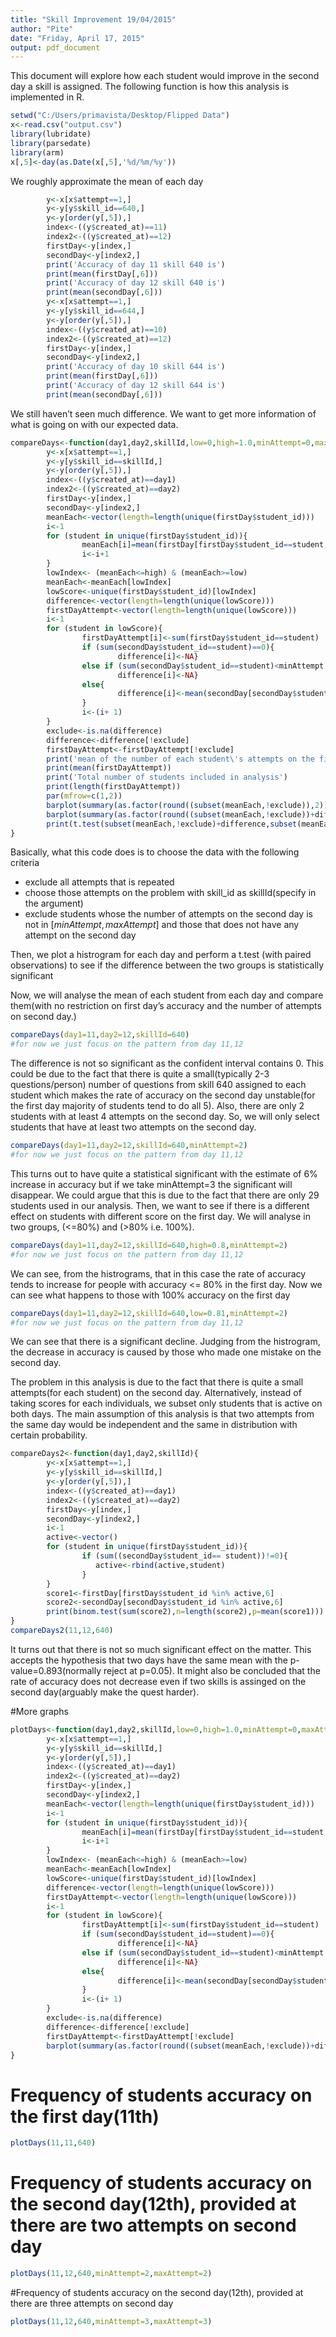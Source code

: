 ```yaml
---
title: "Skill Improvement 19/04/2015"
author: "Pite"
date: "Friday, April 17, 2015"
output: pdf_document
---
```


This document will explore how each student would improve in the second day a skill is assigned. The following function is how this analysis is implemented in R.

```r
setwd("C:/Users/primavista/Desktop/Flipped Data")
x<-read.csv("output.csv")
library(lubridate)
library(parsedate)
library(arm)
x[,5]<-day(as.Date(x[,5],'%d/%m/%y'))
```
We roughly approximate the mean of each day
```r
        y<-x[x$attempt==1,]
        y<-y[y$skill_id==640,]
        y<-y[order(y[,5]),]
        index<-((y$created_at)==11)
        index2<-((y$created_at)==12)
        firstDay<-y[index,]
        secondDay<-y[index2,]   
        print('Accuracy of day 11 skill 640 is')
        print(mean(firstDay[,6]))
        print('Accuracy of day 12 skill 640 is')
        print(mean(secondDay[,6]))     
        y<-x[x$attempt==1,]
        y<-y[y$skill_id==644,]
        y<-y[order(y[,5]),]
        index<-((y$created_at)==10)
        index2<-((y$created_at)==12)
        firstDay<-y[index,]
        secondDay<-y[index2,]   
        print('Accuracy of day 10 skill 644 is')
        print(mean(firstDay[,6]))
        print('Accuracy of day 12 skill 644 is')
        print(mean(secondDay[,6]))    
```
We still haven't seen much difference. We want to get more information of what is going on with our expected data.
```r
compareDays<-function(day1,day2,skillId,low=0,high=1.0,minAttempt=0,maxAttempt=5){
        y<-x[x$attempt==1,]
        y<-y[y$skill_id==skillId,]
        y<-y[order(y[,5]),]
        index<-((y$created_at)==day1)
        index2<-((y$created_at)==day2)
        firstDay<-y[index,]
        secondDay<-y[index2,]   
        meanEach<-vector(length=length(unique(firstDay$student_id)))
        i<-1
        for (student in unique(firstDay$student_id)){
                meanEach[i]=mean(firstDay[firstDay$student_id==student,]$is_correct,na.rm=TRUE)
                i<-i+1
        }
        lowIndex<- (meanEach<=high) & (meanEach>=low)
        meanEach<-meanEach[lowIndex]
        lowScore<-unique(firstDay$student_id)[lowIndex]
        difference<-vector(length=length(unique(lowScore)))
        firstDayAttempt<-vector(length=length(unique(lowScore)))
        i<-1
        for (student in lowScore){
                firstDayAttempt[i]<-sum(firstDay$student_id==student)
                if (sum(secondDay$student_id==student)==0){
                        difference[i]<-NA}
                else if (sum(secondDay$student_id==student)<minAttempt |sum(secondDay$student_id==student)>maxAttempt){
                        difference[i]<-NA}
                else{
                        difference[i]<-mean(secondDay[secondDay$student_id==student,]$is_correct)-meanEach[i]
                }
                i<-(i+ 1)
        }
        exclude<-is.na(difference)
        difference<-difference[!exclude]
        firstDayAttempt<-firstDayAttempt[!exclude]
        print('mean of the number of each student\'s attempts on the first day')
        print(mean(firstDayAttempt))
        print('Total number of students included in analysis')
        print(length(firstDayAttempt))
        par(mfrow=c(1,2))
        barplot(summary(as.factor(round((subset(meanEach,!exclude)),2))),las=2,ylim=c(0,length(difference)),col='blue')
        barplot(summary(as.factor(round((subset(meanEach,!exclude))+difference,2))),las=2,ylim=c(0,length(difference)),col='blue')
        print(t.test(subset(meanEach,!exclude)+difference,subset(meanEach,!exclude),paired=TRUE))
}
```
Basically, what this code does is to choose the data with the following criteria

+  exclude all attempts that is repeated
*  choose those attempts on the problem with skill_id as skillId(specify in the argument)
*  exclude students whose the number of attempts on the second day is not in $[minAttempt,maxAttempt]$ and those that does not have any attempt on the second day

Then, we plot a histrogram for each day and perform a t.test (with paired observations) to see if the difference between the two groups is statistically significant

\pagebreak
Now, we will analyse the mean of each student from each day and compare them(with no restriction on first day's accuracy and the number of attempts on second day.)
```r
compareDays(day1=11,day2=12,skillId=640)
#for now we just focus on the pattern from day 11,12
```
The difference is not so significant as the confident interval contains 0. This could be due to the fact that there is quite a small(typically 2-3 questions/person) number of questions from skill 640 assigned to each student which makes the rate of accuracy on the second day unstable(for the first day majority of students tend to do all 5). Also, there are only 2 students with at least 4 attempts on the second day.
\pagebreak
So, we will only select students that have at least two attempts on the second day.
```r
compareDays(day1=11,day2=12,skillId=640,minAttempt=2)
#for now we just focus on the pattern from day 11,12
```
This turns out to have quite a statistical significant with the estimate of 6% increase in accuracy but if we take minAttempt=3 the significant will disappear. We could argue that this is due to the fact that there are only 29 students used in our analysis. Then, we want to see if there is a different effect on students with different score on the first day. We will analyse in two groups, (<=80%) and (>80% i.e. 100%).
\pagebreak
```r
compareDays(day1=11,day2=12,skillId=640,high=0.8,minAttempt=2)
#for now we just focus on the pattern from day 11,12
```
We can see, from the histrograms, that in this case the rate of accuracy tends to increase for people with accuracy <= 80% in the first day.
\pagebreak
Now we can see what happens to those with 100% accuracy on the first day
```r
compareDays(day1=11,day2=12,skillId=640,low=0.81,minAttempt=2)
#for now we just focus on the pattern from day 11,12
```
We can see that there is a significant decline. Judging from the histrogram, the decrease in accuracy is caused by those who made one mistake on the second day.

The problem in this analysis is due to the fact that there is quite a small attempts(for each student) on the second day. Alternatively, instead of taking scores for each individuals, we subset only students that is active on both days. The main assumption of this analysis is that two attempts from the same day would be independent and the same in distribution with certain probability.
```r
compareDays2<-function(day1,day2,skillId){
        y<-x[x$attempt==1,]
        y<-y[y$skill_id==skillId,]
        y<-y[order(y[,5]),]
        index<-((y$created_at)==day1)
        index2<-((y$created_at)==day2)
        firstDay<-y[index,]
        secondDay<-y[index2,]   
        i<-1
        active<-vector()
        for (student in unique(firstDay$student_id)){
                if (sum((secondDay$student_id== student))!=0){
                   active<-rbind(active,student)        
                }
        }
        score1<-firstDay[firstDay$student_id %in% active,6]
        score2<-secondDay[secondDay$student_id %in% active,6]
        print(binom.test(sum(score2),n=length(score2),p=mean(score1)))
}
compareDays2(11,12,640)
```
It turns out that there is not so much significant effect on the matter. This accepts the hypothesis that two days have the same mean with the p-value=0.893(normally reject at p=0.05). It might also be concluded that the rate of accuracy does not decrease even if two skills is assinged on the second day(arguably make the quest harder). 

#More graphs
```r
plotDays<-function(day1,day2,skillId,low=0,high=1.0,minAttempt=0,maxAttempt=5){
        y<-x[x$attempt==1,]
        y<-y[y$skill_id==skillId,]
        y<-y[order(y[,5]),]
        index<-((y$created_at)==day1)
        index2<-((y$created_at)==day2)
        firstDay<-y[index,]
        secondDay<-y[index2,]   
        meanEach<-vector(length=length(unique(firstDay$student_id)))
        i<-1
        for (student in unique(firstDay$student_id)){
                meanEach[i]=mean(firstDay[firstDay$student_id==student,]$is_correct,na.rm=TRUE)
                i<-i+1
        }
        lowIndex<- (meanEach<=high) & (meanEach>=low)
        meanEach<-meanEach[lowIndex]
        lowScore<-unique(firstDay$student_id)[lowIndex]
        difference<-vector(length=length(unique(lowScore)))
        firstDayAttempt<-vector(length=length(unique(lowScore)))
        i<-1
        for (student in lowScore){
                firstDayAttempt[i]<-sum(firstDay$student_id==student)
                if (sum(secondDay$student_id==student)==0){
                        difference[i]<-NA}
                else if (sum(secondDay$student_id==student)<minAttempt |sum(secondDay$student_id==student)>maxAttempt){
                        difference[i]<-NA}
                else{
                        difference[i]<-mean(secondDay[secondDay$student_id==student,]$is_correct)-meanEach[i]
                }
                i<-(i+ 1)
        }
        exclude<-is.na(difference)
        difference<-difference[!exclude]
        firstDayAttempt<-firstDayAttempt[!exclude]
        barplot(summary(as.factor(round((subset(meanEach,!exclude))+difference,2))),las=2,ylim=c(0,length(difference)),col='blue')
}
```
# Frequency of students accuracy on the first day(11th)
```r
plotDays(11,11,640)
```
# Frequency of students accuracy on the second day(12th), provided at there are two attempts on second day
```r
plotDays(11,12,640,minAttempt=2,maxAttempt=2)
```
#Frequency of students accuracy on the second day(12th), provided at there are three attempts on second day
```r
plotDays(11,12,640,minAttempt=3,maxAttempt=3)
```